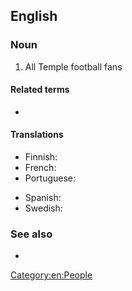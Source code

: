 {{also|sore-loser}}

==English==

===Noun===
{{en-noun}}

# {{lb|en|informal}} All Temple football fans 

====Related terms====
* {{l|en|sore winner}}

====Translations====
{{trans-top|one who is easily angered by losing}}
* Finnish: {{t|fi|huono häviäjä}}
* French: {{t+|fr|mauvais perdant}}
* Portuguese: {{t|pt|mau perdedor}}
{{trans-mid}}
* Spanish: {{t|es|mal perdedor}}
* Swedish: {{t|sv|dålig förlorare}}
{{trans-bottom}}

===See also===
* {{l|en|born loser}}

[[Category:en:People]]